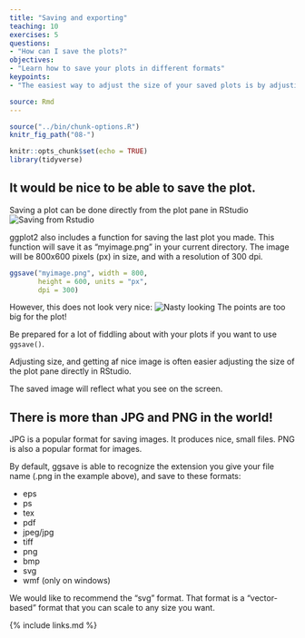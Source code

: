 ```yaml
---
title: "Saving and exporting"
teaching: 10
exercises: 5
questions:
- "How can I save the plots?"
objectives:
- "Learn how to save your plots in different formats"
keypoints:
- "The easiest way to adjust the size of your saved plots is by adjusting the plot window in RStudio"

source: Rmd
---
```


```r
source("../bin/chunk-options.R")
knitr_fig_path("08-")
```

```r
knitr::opts_chunk$set(echo = TRUE)
library(tidyverse)
```


## It would be nice to be able to save the plot.

Saving a plot can be done directly from the plot pane in
RStudio
![Saving from Rstudio](../fig/08-saving-plot.png)


ggplot2 also includes a function for saving the last plot
you made. This function will save it as "myimage.png" in your
current directory. The image will be 800x600 pixels (px) in size, and with a resolution of 300 dpi.
```r
ggsave("myimage.png", width = 800, 
       height = 600, units = "px",
       dpi = 300)
```

However, this does not look very nice:
![Nasty looking](../fig/myimage.png)
The points are too big for the plot!

Be prepared for a lot of fiddling about with your plots if
you want to use `ggsave()`. 

Adjusting size, and getting af nice image is often easier 
adjusting the size of the plot pane directly in RStudio. 

The saved image will reflect what you see on the screen.

## There is more than JPG and PNG in the world!
JPG is a popular format for saving images. It produces nice,
small files. PNG is also a popular format for images.

By default, ggsave is able to recognize the extension you
give your file name (.png in the example above), and save 
to these formats:

* eps
* ps
* tex
* pdf
* jpeg/jpg
* tiff
* png
* bmp
* svg
* wmf (only on windows)

We would like to recommend the "svg" format. That format is a "vector-based" format
that you can scale to any size you want.

{% include links.md %}
